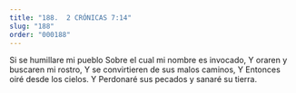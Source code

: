 ```yaml
---
title: "188.  2 CRÓNICAS 7:14"
slug: "188"
order: "000188"
---
```

Si se humillare mi pueblo
Sobre el cual mi nombre es invocado, Y oraren y buscaren mi rostro,
Y se convirtieren de sus malos caminos, Y Entonces oiré desde los cielos.
Y Perdonaré sus pecados y sanaré su tierra.

